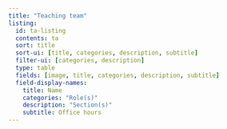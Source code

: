 ```yaml
---
title: "Teaching team"
listing:
  id: ta-listing
  contents: ta
  sort: title
  sort-ui: [title, categories, description, subtitle]
  filter-ui: [categories, description]
  type: table
  fields: [image, title, categories, description, subtitle]
  field-display-names:
    title: Name
    categories: "Role(s)"
    description: "Section(s)"
    subtitle: Office hours
---
```







::: {#ta-listing}
:::